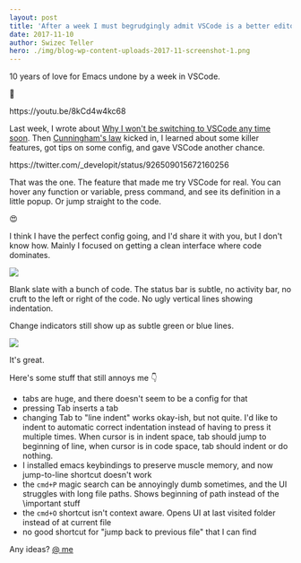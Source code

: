 ```yaml
---
layout: post
title: 'After a week I must begrudgingly admit VSCode is a better editor than Emacs'
date: 2017-11-10
author: Swizec Teller
hero: ./img/blog-wp-content-uploads-2017-11-screenshot-1.png
---
```

10 years of love for Emacs undone by a week in VSCode.



🤔



https&#x3A;//youtu.be/8kCd4w4kc68



Last week, I wrote about [Why I won't be switching to VSCode any time soon](https://swizec.com/blog/wont-be-switching-vscode/swizec/7898). Then [Cunningham's law](https://meta.wikimedia.org/wiki/Cunningham's_Law) kicked in, I learned about some killer features, got tips on some config, and gave VSCode another chance.



https&#x3A;//twitter.com/\_developit/status/926509015672160256



That was the one. The feature that made me try VSCode for real. You can hover any function or variable, press command, and see its definition in a little popup. Or jump straight to the code.



😍



I think I have the perfect config going, and I'd share it with you, but I don't know how. Mainly I focused on getting a clean interface where code dominates.



![](./img/blog-wp-content-uploads-2017-11-screenshot-1.png)



Blank slate with a bunch of code. The status bar is subtle, no activity bar, no cruft to the left or right of the code. No ugly vertical lines showing indentation.



Change indicators still show up as subtle green or blue lines.



![](./img/blog-wp-content-uploads-2017-11-screenshot-2.png)



It's great.



Here's some stuff that still annoys me 👇



- tabs are huge, and there doesn't seem to be a config for that
- pressing Tab inserts a tab
- changing Tab to "line indent" works okay-ish, but not quite. I'd like to indent to automatic correct indentation instead of having to press it multiple times. When cursor is in indent space, tab should jump to beginning of line, when cursor is in code space, tab should indent or do nothing.
- I installed emacs keybindings to preserve muscle memory, and now jump-to-line shortcut doesn't work
- the `cmd+P` magic search can be annoyingly dumb sometimes, and the UI struggles with long file paths. Shows beginning of path instead of the \\important stuff
- the `cmd+O` shortcut isn't context aware. Opens UI at last visited folder instead of at current file
- no good shortcut for "jump back to previous file" that I can find



Any ideas? [@ me](http://twitter.com/home?status=.@swizec%20you%20should%20try%20this%20for%20@code%20%F0%9F%91%89)